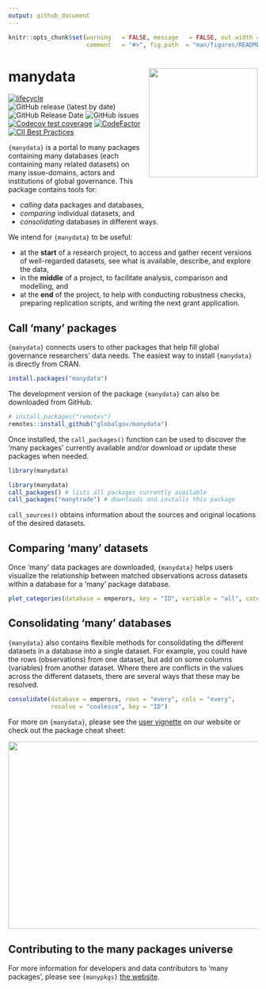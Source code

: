 ```yaml
---
output: github_document
---
```


```r
knitr::opts_chunk$set(warning   = FALSE, message   = FALSE, out.width = "100%",
                      comment   = "#>", fig.path  = "man/figures/README-")
```

# manydata <img src="man/figures/manydataLogo.png" align="right" width="220"/>

<!-- badges: start -->
[![lifecycle](https://img.shields.io/badge/lifecycle-experimental-orange.svg)](https://lifecycle.r-lib.org/articles/stages.html#experimental)
![GitHub release (latest by date)](https://img.shields.io/github/v/release/globalgov/manydata)
![GitHub Release Date](https://img.shields.io/github/release-date/globalgov/manydata)
![GitHub issues](https://img.shields.io/github/issues-raw/globalgov/manydata)
<!-- [![HitCount](http://hits.dwyl.com/globalgov/manydata.svg)](http://hits.dwyl.com/globalgov/manydata) -->
[![Codecov test coverage](https://codecov.io/gh/globalgov/manydata/branch/main/graph/badge.svg)](https://app.codecov.io/gh/globalgov/manydata?branch=main)
[![CodeFactor](https://www.codefactor.io/repository/github/globalgov/manydata/badge)](https://www.codefactor.io/repository/github/globalgov/manydata)
[![CII Best Practices](https://bestpractices.coreinfrastructure.org/projects/4562/badge)](https://bestpractices.coreinfrastructure.org/projects/4562)
<!-- ![GitHub All Releases](https://img.shields.io/github/downloads/jhollway/roctopus/total) -->
<!-- badges: end -->

`{manydata}` is a portal to many packages containing many databases (each containing many related datasets)
on many issue-domains, actors and institutions of global governance.
This package contains tools for: 

- _calling_ data packages and databases, 
- _comparing_ individual datasets, and
- _consolidating_ databases in different ways.

We intend for `{manydata}` to be useful: 

- at the **start** of a research project, 
to access and gather recent versions of well-regarded datasets, 
see what is available, describe, and explore the data, 
- in the **middle** of a project, 
to facilitate analysis, comparison and modelling, and
- at the **end** of the project, 
to help with conducting robustness checks, preparing replication scripts, and writing the next grant application.

## Call 'many' packages

`{manydata}` connects users to other packages that help fill global governance researchers' data needs.
The easiest way to install `{manydata}` is directly from CRAN.

```r
install.packages("manydata")
```

The development version of the package `{manydata}` can also be downloaded from GitHub. 

```r
# install.packages("remotes")
remotes::install_github("globalgov/manydata")
```

Once installed, the `call_packages()` function can be used to discover the 'many packages' currently available
and/or download or update these packages when needed.

```r
library(manydata)
```

```r
library(manydata)
call_packages() # lists all packages currently available
call_packages("manytrade") # downloads and installs this package
```

`call_sources()` obtains information about the sources and original locations of the desired datasets.

## Comparing 'many' datasets

Once 'many' data packages are downloaded, `{manydata}` helps users visualize the
relationship between matched observations across datasets within a database  for a 'many' package database.

```r
plot_categories(database = emperors, key = "ID", variable = "all", category = "all")
```

## Consolidating 'many' databases

`{manydata}` also contains flexible methods for consolidating the different datasets in a database
into a single dataset.
For example, you could have the rows (observations) from one dataset, but add on some columns (variables) from another dataset.
Where there are conflicts in the values across the different datasets,
there are several ways that these may be resolved.

```r
consolidate(database = emperors, rows = "every", cols = "every",
            resolve = "coalesce", key = "ID")
```

For more on `{manydata}`, 
please see the [user vignette](https://globalgov.github.io/manydata/articles/user.html) on our website 
or check out the package cheat sheet:

<a href="https://github.com/globalgov/manydata/blob/develop/man/figures/cheatsheet.pdf"><img src="https://raw.githubusercontent.com/globalgov/manydata/develop/man/figures/cheatsheet.png" width="525" height="378"/></a>

## Contributing to the many packages universe

For more information for developers and data contributors to 'many packages', please see `{manypkgs}` [the website](https://globalgov.github.io/manypkgs/).
